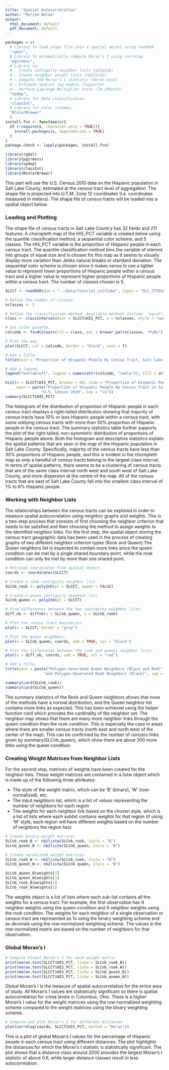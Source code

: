 ```yaml
---
title: 'Spatial Autocorrelation'
author: "Mariam Walaa"
output:
  html_document: default
  pdf_document: default
---
```


```r
packages = c(
  # Library to load shape file into a spatial object using readOGR.
  "rgdal",
  # Library to automatically compute Moran's I using correlog.
  "pgirmess",
  # Library to:
  # - Create contiguity neighbor lists (poly2nb)
  # - Create neighbor weight lists (nb2listw)
  # - Compute the Moran's I statistic (moran.test)
  # - Estimate spatial lag models (lagsarlm)
  # - Perform Lagrange Multiplier tests (lm.LMtests)
  "spdep",
  # Library for data classification.
  "classInt",
  # Library for color schemes.
  "RColorBrewer"
  )
install.fcn <- function(x){
  if (!require(x, character.only = TRUE)){
    install.packages(x, dependencies = TRUE)
  }
}
package.check <- lapply(packages, install.fcn)
```

```r
library(rgdal)
library(pgirmess)
library(spdep)
library(classInt)
library(RColorBrewer)
```

This part will use the U.S. Census 2010 data on the Hispanic population in Salt Lake
County, estimated at the census tract level of aggregation. The shape file is projected
into U.T.M. Zone 12 coordinates (i.e. coordinates measured in meters). The shape file of
census tracts will be loaded into a spatial object below.

### Loading and Plotting

The shape file of census tracts in Salt Lake Country has 32 fields and 211 features.  A
choropleth map of the HIS_PCT variable is created below using the quantile classification
method, a sequential color scheme, and 5 classes. The HIS_PCT variable is the proportion
of Hispanic people in each census tract. The quantile classification method bins the
variable of interest into groups of equal size and is chosen for this map as it seems to
visually display more variation than Jenks natural breaks or standard deviation. The
sequential color scheme is chosen since it makes sense to use a lighter value to represent
lower proportions of Hispanic people within a census tract and a higher value to represent
higher proportions of Hispanic people within a census tract. The number of classes chosen
is 5.

```r
SLCCT <- readOGR(dsn = "../data/tutorial_saltlake", layer = "SLC_CT2010")
```

```r
# Define the number of classes.
nclasses <- 5

# Define the classification method. Available methods include: "equal", "sd", "quantile", "kmeans", "jenks"
class <- classIntervals(var = SLCCT$HIS_PCT, n = nclasses, style = "quantile", dataPrecision = 2)

# Set color palette.
colcode <- findColours(clI = class, pal = brewer.pal(nclasses, "PuBu"), digits = 3)

# Plot the map.
plot(SLCCT, col = colcode, border = "black", axes = T)

# Add a title.
title(main = "Proportion of Hispanic People By Census Tract, Salt Lake County 2010")

# Add a legend.
legend("bottomleft", legend = names(attr(colcode, "table")), fill = attr(colcode, "palette"), cex = 0.8)
```

```r
hist(x = SLCCT$HIS_PCT, breaks = 60, xlab = "Proportion of Hispanic People", 
     main = paste("Proportion of Hispanic People By Census Tract in Salt Lake County,", 
                "U.S. Census 2010", sep = "\n"))
summary(SLCCT$HIS_PCT)
```

The histogram of the distribution of proportion of Hispanic people in each census tract
displays a right-tailed distribution showing that majority of census tracts have 10% or
less Hispanic people within a census tract, with some outlying census tracts with more
than 50% proportion of Hispanic people in the census tract. The summary statistics table
further supports the plot of the right-tailed, non-symmetric distribution of proportions
of Hispanic people above. Both the histogram and descriptive statistics explain the
spatial patterns that are seen in the map of the Hispanic population in Salt Lake County.
Specifically, majority of the census tracts have less than 30% proportions of Hispanic
people, and this is evident in the choropleth map as only a handful of census tracts
belong to the largest class interval. In terms of spatial patterns, there seems to be a
clustering of census tracts that are of the same class interval north west and south west
of Salt Lake County, and more dispersion at the centre of the map. All of the census
tracts that are east of Salt Lake County fall into the smallest class interval of 1% to 6%
Hispanic people.

### Working with Neighbor Lists

The relationships between the census tracts can be explored in order to measure spatial
autocorrelation using neighbor graphs and weights. This is a two-step process that
consists of first choosing the neighbor criterion that needs to be satisfied and then
choosing the method to assign weights to the identified neighbor links. For the first
step, the spatial object storing the census tract geographic data has been used in the
process of creating graphs of two different neighbor criterion types (Rook and Queen).The
Queen neighbors list is expected to contain more links since the queen condition can be
met by a single shared boundary point, while the rook condition can only be met by more
than one shared point.

```r
# Retrieve coordinates from spatial object.
coords <- coordinates(SLCCT)

# Create a rook contiguity neighbor list.
SLCnb_rook <- poly2nb(pl = SLCCT, queen = FALSE)

# Create a queen contiguity neighbor list.
SLCnb_queen <- poly2nb(pl = SLCCT)

# Find differences between the two contiguity neighbor lists.
diff_nb <- diffnb(x = SLCnb_queen, y = SLCnb_rook)

# Plot the census tract boundaries.
plot(x = SLCCT, border = "grey")

# Plot the queen neighbors.
plot(x = SLCnb_queen, coords, add = TRUE, col = "black")

# Plot the differences between the rook and queens neighbor lists.
plot(x = diff_nb, coords, add = TRUE, col = "red")

# Add a title.
title(main = paste("Polygon-Generated Queen Neighbors (Black and Red)",
                 "and Polygon-Generated Rook Neighbors (Black)", sep = "\n"))

summary(card(SLCnb_rook))
summary(card(SLCnb_queen))
```

The summary statistics of the Rook and Queen neighbors shows that none of the methods have
a normal distribution, and the Queen neighbor list contains more links as expected. This
has been achieved using the helper function card which provides the cardinality of the
neighbor set. The neighbor map shows that there are many more neighbor links through the
queen condition than the rook condition. This is especially the case in areas where there
are smaller census tracts (north east and north west of the center of the map). This can
be confirmed by the number of nonzero links given by summary(SLCnb_queen), which show
there are about 300 more links using the queen condition.

### Creating Weight Matrices from Neighbor Lists

For the second step, matrices of weights have been created for the neighbor lists. These
weight matrices are contained in a listw object which is made up of the following three
attributes:

* The style of the weight matrix, which can be 'B' (binary), 'W' (row-normalized), etc.
* The input neighbors list, which is a list of values representing the number of neighbors
for each region
* The weights for each neighbor link based on the chosen style, which is a list of lists
where each sublist contains weights for that region (if using 'W' style, each region will
have different weights based on the number of neighbors the region has)

```r
# Create binary weight matrices
SLCnb_rook_B <- nb2listw(SLCnb_rook, style = "B")
SLCnb_queen_B <- nb2listw(SLCnb_queen, style = "B")

# Create normalized weight matrices
SLCnb_rook_W <- nb2listw(SLCnb_rook, style = "W")
SLCnb_queen_W <- nb2listw(SLCnb_queen, style = "W")

SLCnb_queen_B$weights[1]
SLCnb_queen_W$weights[1]
SLCnb_rook_B$weights[1]
SLCnb_rook_W$weights[1]
```

The weights object is a list of lists where each sub-list contains all the weights for a
census tract. For example, the first observation has 9 neighbor weights using the queen
condition and 6 neighbor weights using the rook condition. The weights for each neighbor
of a single observation or census tract are represented as 1s using the binary weighting
scheme and as decimals using the row-normalized weighting scheme. The values in the
row-normalized matrix are based on the number of neighbors for that observation.

### Global Moran's I

```r
# Compute Global Moran's I for each weight matrix
print(moran.test(SLCCT$HIS_PCT, listw = SLCnb_rook_B))
print(moran.test(SLCCT$HIS_PCT, listw = SLCnb_rook_W))
print(moran.test(SLCCT$HIS_PCT, listw = SLCnb_queen_B))
print(moran.test(SLCCT$HIS_PCT, listw = SLCnb_queen_W))
```

Global Moran's I is the measure of spatial autocorrelation for the entire area of study.
All Moran's I values are statistically significant so there is spatial autocorrelation for
crime levels in Columbus, Ohio. There is a higher Moran's I value for the weight matrices
using the row-normalized weighting scheme compared to the weight matrices using the binary
weighting scheme.

```r
# Compute and plot Moran's I for different distances
plot(correlog(coords, SLCCT$HIS_PCT, method = "Moran"))
```

This is a plot of global Moran's I values for the percentage of Hispanic people in each
census tract using different distances. The plot highlights the distances for which the
Moran's I statistic is statistically significant. The plot shows that a distance class
around 2000 provides the largest Moran's I statistic of above 0.6, while larger distance
classes result in less autocorrelation.
